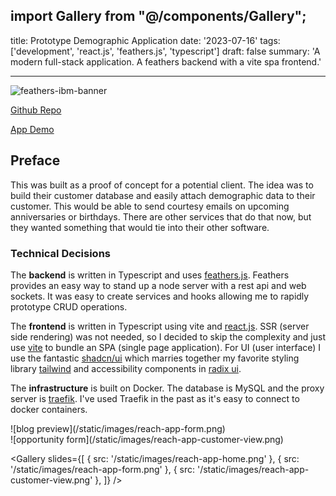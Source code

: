 ## import Gallery from "@/components/Gallery";

title: Prototype Demographic Application
date: '2023-07-16'
tags: ['development', 'react.js', 'feathers.js', 'typescript']
draft: false
summary: 'A modern full-stack application. A feathers backend with a vite spa frontend.'

---

![feathers-ibm-banner](/static/images/reach-app-home.png)

[Github Repo](https://github.com/bskimball/reach)

[App Demo](https://poc.lam.bdkcloud.com)

## Preface

This was built as a proof of concept for a potential client. The idea was to build their customer database and
easily attach demographic data to their customer. This would be able to send courtesy emails on upcoming
anniversaries or birthdays. There are other services that do that now, but they wanted something that would tie into
their other software.

### Technical Decisions

The <strong>backend</strong> is written in Typescript and uses [feathers.js](https://feathersjs.com/). Feathers
provides an easy way to stand up a node server with a rest api and web sockets. It was easy to create services and
hooks allowing me to rapidly prototype CRUD operations.

The <strong>frontend</strong> is written in Typescript using vite and [react.js](https://react.dev/). SSR (server side
rendering) was not needed, so I decided to skip the complexity and just use [vite](https://vitejs.dev/) to bundle an
SPA (single page application). For UI (user interface) I use the fantastic [shadcn/ui](https://ui.shadcn.com/) which
marries together my favorite styling library [tailwind](https://tailwindcss.com/) and accessibility components in
[radix ui](https://www.radix-ui.com/primitives/docs/overview/introduction).

The <strong>infrastructure</strong> is built on Docker. The database is MySQL and the proxy server is
[traefik](https://traefik.io/traefik/). I've used Traefik in the past as it's easy to connect to docker containers.

<div className="flex space-x-8">
  <div>![blog preview](/static/images/reach-app-form.png)</div>
  <div>![opportunity form](/static/images/reach-app-customer-view.png)</div>
</div>

<Gallery
  slides={[
    { src: '/static/images/reach-app-home.png' },
    { src: '/static/images/reach-app-form.png' },
    { src: '/static/images/reach-app-customer-view.png' },
  ]}
/>
